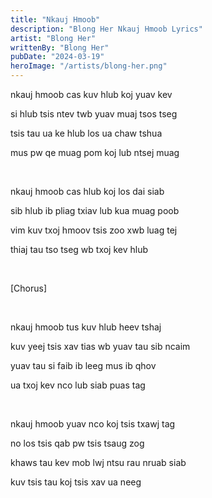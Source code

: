 ```yaml
---
title: "Nkauj Hmoob"
description: "Blong Her Nkauj Hmoob Lyrics"
artist: "Blong Her"
writtenBy: "Blong Her"
pubDate: "2024-03-19"
heroImage: "/artists/blong-her.png"
---
```


nkauj hmoob cas kuv hlub koj yuav kev

si hlub tsis ntev twb yuav muaj tsos tseg

tsis tau ua ke hlub los ua chaw tshua

mus pw qe muag pom koj lub ntsej muag

<br />

nkauj hmoob cas hlub koj los dai siab

sib hlub ib pliag txiav lub kua muag poob

vim kuv txoj hmoov tsis zoo xwb luag tej

thiaj tau tso tseg wb txoj kev hlub

<br />

[Chorus]

<br />

nkauj hmoob tus kuv hlub heev tshaj

kuv yeej tsis xav tias wb yuav tau sib ncaim

yuav tau si faib ib leeg mus ib qhov

ua txoj kev nco lub siab puas tag

<br />

nkauj hmoob yuav nco koj tsis txawj tag

no los tsis qab pw tsis tsaug zog

khaws tau kev mob lwj ntsu rau nruab siab

kuv tsis tau koj tsis xav ua neeg
